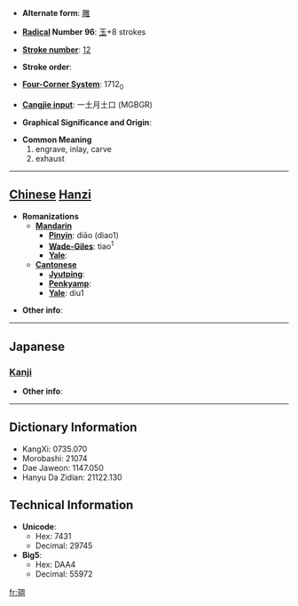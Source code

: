 * '''Alternate form''': [[雕]]

* '''[[Wiktionary:Chinese radical index| Radical]] Number 96''': [[Wiktionary:Chinese radical index 玉|玉]]+8 strokes

* '''[[Wiktionary:Chinese total strokes index|Stroke number]]''': [[Wiktionary:Chinese total strokes index 12|12]]

* '''Stroke order''': 

* '''[[Wiktionary:Chinese four corner index|Four-Corner System]]''': 1712<sub>0</sub>

* '''[[Wiktionary:Chinese Cangjie index|Cangjie input]]''': 一土月土口 (MGBGR)

* '''Graphical Significance and Origin''': 

* '''Common Meaning'''
*#engrave, inlay, carve
*# exhaust


----

== [[Chinese]] [[Hanzi]] ==

* '''Romanizations'''
** '''[[Mandarin]]'''
*** '''[[Pinyin]]''': diāo (diao1)
*** '''[[Wade-Giles]]''': tiao<sup>1</sup>
*** '''[[Yale]]''': 
** '''[[Cantonese]]'''
*** '''[[Jyutping]]''':
*** '''[[Penkyamp]]''': 
*** '''[[Yale]]''': diu1

* '''Other info''': 

----

==Japanese==
===[[Kanji]]===
{{kanji|on readings=[[ちょう]] (chō)|kun readings=}}

* '''Other info''':  

----

== Dictionary Information ==

* KangXi: 0735.070
* Morobashi: 21074
* Dae Jaweon: 1147.050
* Hanyu Da Zidian: 21122.130

== Technical Information ==

* '''Unicode''':
** Hex: 7431
** Decimal: 29745
* '''Big5''':
** Hex: DAA4
** Decimal: 55972

[[fr:琱]]